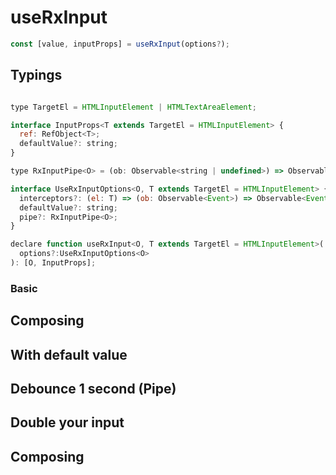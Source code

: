 

<Meta title="useRxInput" />

# useRxInput

```js
const [value, inputProps] = useRxInput(options?);
```

## Typings

```js

type TargetEl = HTMLInputElement | HTMLTextAreaElement;

interface InputProps<T extends TargetEl = HTMLInputElement> {
  ref: RefObject<T>;
  defaultValue?: string;
}

type RxInputPipe<O> = (ob: Observable<string | undefined>) => Observable<O>;

interface UseRxInputOptions<O, T extends TargetEl = HTMLInputElement> {
  interceptors?: (el: T) => (ob: Observable<Event>) => Observable<Event>;
  defaultValue?: string;
  pipe?: RxInputPipe<O>;
}

declare function useRxInput<O, T extends TargetEl = HTMLInputElement>(
  options?:UseRxInputOptions<O>
): [O, InputProps];
```

### Basic

<Preview name="Basic" code={basicCode}>
  <Basic />
</Preview>

## Composing

<Preview name="Composing" code={composingCode}>
  <Composing />
</Preview>

## With default value

<Preview name="Default Value" code={defaultValueCode}>
  <DefaultValue />
</Preview>

## Debounce 1 second (Pipe)

<Preview name="Debounce" code={debounceCode}>
  <Debounce />
</Preview>

## Double your input

<Preview name="Double" code={doubleCode}>
  <Double />
</Preview>

## Composing
